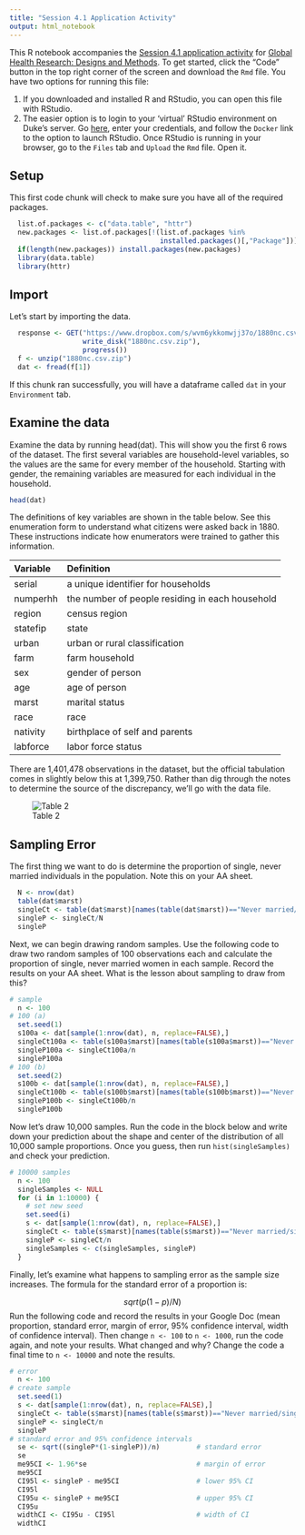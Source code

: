 ```yaml
---
title: "Session 4.1 Application Activity"
output: html_notebook
---
```


This R notebook accompanies the [Session 4.1 application activity](http://www.designsandmethods.com/modules/mod4/s4-1/) for [Global Health Research: Designs and Methods](http://www.designsandmethods.com/). To get started, click the "Code" button in the top right corner of the screen and download the `Rmd` file. You have two options for running this file:

1. If you downloaded and installed R and RStudio, you can open this file with RStudio.
2. The easier option is to login to your 'virtual' RStudio environment on Duke's server. Go [here](https://vm-manage.oit.duke.edu/), enter your credentials, and follow the `Docker` link to the option to launch RStudio. Once RStudio is running in your browser, go to the `Files` tab and `Upload` the `Rmd` file. Open it.

## Setup

This first code chunk will check to make sure you have all of the required packages. 

```r
  list.of.packages <- c("data.table", "httr")
  new.packages <- list.of.packages[!(list.of.packages %in% 
                                     installed.packages()[,"Package"])]
  if(length(new.packages)) install.packages(new.packages)
  library(data.table)
  library(httr)
```

## Import

Let's start by importing the data. 

```r
  response <- GET("https://www.dropbox.com/s/wvm6ykkomwjj37o/1880nc.csv.zip?dl=1",
                  write_disk("1880nc.csv.zip"),
                  progress())
  f <- unzip("1880nc.csv.zip")
  dat <- fread(f[1])
```

If this chunk ran successfully, you will have a dataframe called `dat` in your `Environment` tab.

## Examine the data

Examine the data by running head(dat). This will show you the first 6 rows of the dataset. The first several variables are household-level variables, so the values are the same for every member of the household. Starting with gender, the remaining variables are measured for each individual in the household.

```r
head(dat)
```

The definitions of key variables are shown in the table below. See this enumeration form to understand what citizens were asked back in 1880. These instructions indicate how enumerators were trained to gather this information.

| Variable | Definition |
|:---------|:-----------|
| serial   | a unique identifier for households |
| numperhh | the number of people residing in each household |
| region   | census region |
| statefip | state |
| urban    | urban or rural classification |
| farm     | farm household |
| sex      | gender of person |
| age      | age of person |
| marst    | marital status |
| race     | race |
| nativity | birthplace of self and parents |
| labforce | labor force status |

There are 1,401,478 observations in the dataset, but the official tabulation comes in slightly below this at 1,399,750. Rather than dig through the notes to determine the source of the discrepancy, we'll go with the data file.

![Table 2](pop2.png)

## Sampling Error

The first thing we want to do is determine the proportion of single, never married individuals in the population. Note this on your AA sheet.

```r
  N <- nrow(dat)
  table(dat$marst)
  singleCt <- table(dat$marst)[names(table(dat$marst))=="Never married/single"]
  singleP <- singleCt/N
  singleP
```

Next, we can begin drawing random samples. Use the following code to draw two random samples of 100 observations each and calculate the proportion of single, never married women in each sample. Record the results on your AA sheet. What is the lesson about sampling to draw from this?

```r
# sample
  n <- 100
# 100 (a)  
  set.seed(1)
  s100a <- dat[sample(1:nrow(dat), n, replace=FALSE),]
  singleCt100a <- table(s100a$marst)[names(table(s100a$marst))=="Never married/single"]
  singleP100a <- singleCt100a/n
  singleP100a
# 100 (b)
  set.seed(2)
  s100b <- dat[sample(1:nrow(dat), n, replace=FALSE),]
  singleCt100b <- table(s100b$marst)[names(table(s100b$marst))=="Never married/single"]
  singleP100b <- singleCt100b/n
  singleP100b
```

Now let's draw 10,000 samples. Run the code in the block below and write down your prediction about the shape and center of the distribution of all 10,000 sample proportions. Once you guess, then run `hist(singleSamples)` and check your prediction.

```r
# 10000 samples
  n <- 100
  singleSamples <- NULL
  for (i in 1:10000) {
    # set new seed
    set.seed(i)
    s <- dat[sample(1:nrow(dat), n, replace=FALSE),]
    singleCt <- table(s$marst)[names(table(s$marst))=="Never married/single"]
    singleP <- singleCt/n
    singleSamples <- c(singleSamples, singleP)
  }
```

Finally, let's examine what happens to sampling error as the sample size increases. The formula for the standard error of a proportion is:

$$
sqrt(p(1-p)/N)
$$
Run the following code and record the results in your Google Doc (mean proportion, standard error, margin of error, 95% confidence interval, width of confidence interval). Then change `n <- 100` to `n <- 1000`, run the code again, and note your results. What changed and why? Change the code a final time to `n <- 10000` and note the results.

```r
# error
  n <- 100
# create sample
  set.seed(1)
  s <- dat[sample(1:nrow(dat), n, replace=FALSE),]
  singleCt <- table(s$marst)[names(table(s$marst))=="Never married/single"]
  singleP <- singleCt/n
  singleP
# standard error and 95% confidence intervals
  se <- sqrt((singleP*(1-singleP))/n)         # standard error
  se
  me95CI <- 1.96*se                           # margin of error
  me95CI
  CI95l <- singleP - me95CI                   # lower 95% CI
  CI95l 
  CI95u <- singleP + me95CI                   # upper 95% CI
  CI95u
  widthCI <- CI95u - CI95l                    # width of CI
  widthCI
```